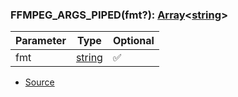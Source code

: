 ### FFMPEG_ARGS_PIPED(fmt?): [Array](https://developer.mozilla.org/en-US/docs/Web/JavaScript/Reference/Global_Objects/Array)\<[string](https://developer.mozilla.org/en-US/docs/Web/JavaScript/Reference/Global_Objects/String)>
| Parameter | Type | Optional |
| ----------- | ----------- | ----------- |
| fmt | [string](https://developer.mozilla.org/en-US/docs/Web/JavaScript/Reference/Global_Objects/String) | ✅ |


- [Source](https://github.com/Androz2091/discord-player/blob/cd18f37/packages/discord-player/src/utils/FFmpegStream.ts#L34)